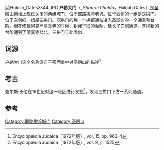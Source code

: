 {{Infobox building
| name                =户勒大门
| image               =Hulda gates.jpg
| location_town       = [[耶路撒冷|耶路撒冷]]
| latd                = 31
| latm                = 46
| lats                =33.4
| latNS               = N
| longd               = 35
| longm               = 14
| longs               = 11.8
| longEW              = E
}}
[[File:Huldah_Gates3344.JPG|thumb]]
'''户勒大门'''（{{lang-he|שערי חולדה}}, ''Shaarei Chulda''，Huldah Gates）是[[圣殿山|圣殿山]][[南墙|南墙]]上现已关闭的两组城门，位于[[耶路撒冷老城|耶路撒冷老城]]。位于西侧的一组是双拱门，位于东侧的一组是三拱门。双拱门的每一个拱都通往进入圣殿山的一个通道和台阶。但在修建[[阿克萨清真寺|阿克萨清真寺]]的时候，封闭了旧的台阶，延长了东侧通道，这样新的台阶通到了清真寺以北。三拱门与此类似。

==词源==
户勒大门这个名称源自于[[密西拿|密西拿]]中对圣殿山的描述<ref>Encyclopædia Judaica（1972年版）, vol. 15, pp. 963-4</ref>。

==考古==
查尔斯·沃伦在19世纪对这一地区进行发掘<ref>Encyclopædia Judaica（1972年版）, vol. 9, p. 1525</ref>，发现三拱门下方一系列通道。

== 参考 ==
{{reflist}}
{{Coord|31|46|33.4|N|35|14|11.8|E|type:landmark_scale:5000|display=title}}

[[Category:耶路撒冷城门|Category:耶路撒冷城门]]
[[Category:圣殿山|Category:圣殿山]]